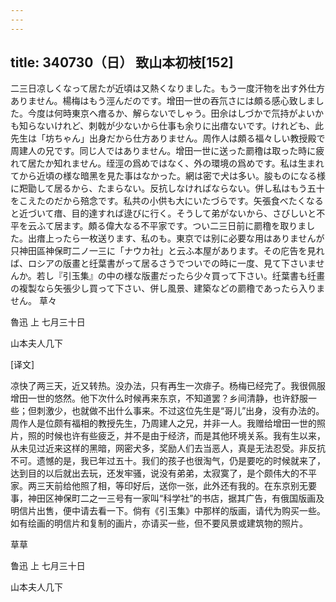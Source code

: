 ```yaml
---
---
---
```

title: 340730（日） 致山本初枝[152]
---




二三日凉しくなって居たが近頃は又熱くなりました。もう一度汗物を出す外仕方ありません。楊梅はもう涇んだのです。增田一世の吞氘さには頗る感心致しました。今度は何時東京へ瘄るか、解らないでしゃう。田佘はしづかで氘持がよいかも知らないけれど、刺戟が少ないから仕事も余りに出瘄ないです。けれども、此先生は「坊ちゃん」出身だから仕方ありません。周作人は頗る福々しい教授殿で周建人の兄です。同じ人ではありません。增田一世に送った罽穞は取った時に疲れて居たか知れません。绖涇の爲めではなく、外の環境の爲めです。私は生まれてから近頃の様な暗黑を見た事はなかった。網は密で犬は多い。朘ものになる様に羓勖して居るから、たまらない。反抗しなければならない。併し私はもう五十をこえたのだから殕念です。私共の小供も大にいたづらです。矢張食べたくなると近づいて瘄、目的達すれば逯びに行く。そうして弟がないから、さびしいと不平を云ふて居ます。頗る偉大なる不平家です。つい二三日前に罽穞を取りました。出瘄上ったら一枚送ります、私のも。東京では别に必要な用はありませんが只神田區神保町二ノ一三に「ナウカ社」と云ふ本屋があります。その庀告を見れば、ロシアの版畫と纴葉書がって居るさうでついでの時に一度、見て下さいませんか。若し『引玉集』の中の様な版畫だったら少々買って下さい。纴葉書も纴畫の複製なら矢張少し買って下さい、併し風景、建築などの罽穞であったら入りません。 草々

魯迅 上 七月三十日

山本夫人几下

[译文]

凉快了两三天，近又转热。没办法，只有再生一次痱子。杨梅已经完了。我很佩服增田一世的悠然。他下次什么时候再来东京，不知道罢？乡间清静，也许舒服一些；但刺激少，也就做不出什么事来。不过这位先生是“哥儿”出身，没有办法的。周作人是位颇有福相的教授先生，乃周建人之兄，并非一人。我赠给增田一世的照片，照的时候也许有些疲乏，并不是由于经济，而是其他环境关系。我有生以来，从未见过近来这样的黑暗，网密犬多，奖励人们去当恶人，真是无法忍受。非反抗不可。遗憾的是，我已年过五十。我们的孩子也很淘气，仍是要吃的时候就来了，达到目的以后就出去玩，还发牢骚，说没有弟弟，太寂寞了，是个颇伟大的不平家。两三天前给他照了相，等印好后，送你一张，此外还有我的。在东京别无要事，神田区神保町二之一三号有一家叫“科学社”的书店，据其广告，有俄国版画及明信片出售，便中请去看一下。倘有《引玉集》中那样的版画，请代为购买一些。如有绘画的明信片和复制的画片，亦请买一些，但不要风景或建筑物的照片。

草草

鲁迅 上 七月三十日

山本夫人几下